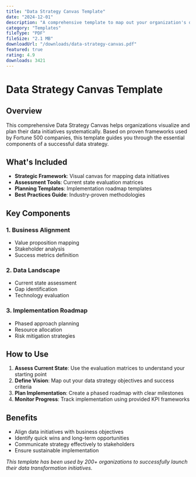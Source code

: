 ```yaml
---
title: "Data Strategy Canvas Template"
date: "2024-12-01"
description: "A comprehensive template to map out your organization's data strategy and identify key initiatives."
category: "Templates"
fileType: "PDF"
fileSize: "2.1 MB"
downloadUrl: "/downloads/data-strategy-canvas.pdf"
featured: true
rating: 4.9
downloads: 3421
---
```


# Data Strategy Canvas Template

## Overview

This comprehensive Data Strategy Canvas helps organizations visualize and plan their data initiatives systematically. Based on proven frameworks used by Fortune 500 companies, this template guides you through the essential components of a successful data strategy.

## What's Included

- **Strategic Framework**: Visual canvas for mapping data initiatives
- **Assessment Tools**: Current state evaluation matrices
- **Planning Templates**: Implementation roadmap templates
- **Best Practices Guide**: Industry-proven methodologies

## Key Components

### 1. Business Alignment
- Value proposition mapping
- Stakeholder analysis
- Success metrics definition

### 2. Data Landscape
- Current state assessment
- Gap identification
- Technology evaluation

### 3. Implementation Roadmap
- Phased approach planning
- Resource allocation
- Risk mitigation strategies

## How to Use

1. **Assess Current State**: Use the evaluation matrices to understand your starting point
2. **Define Vision**: Map out your data strategy objectives and success criteria
3. **Plan Implementation**: Create a phased roadmap with clear milestones
4. **Monitor Progress**: Track implementation using provided KPI frameworks

## Benefits

- Align data initiatives with business objectives
- Identify quick wins and long-term opportunities
- Communicate strategy effectively to stakeholders
- Ensure sustainable implementation

*This template has been used by 200+ organizations to successfully launch their data transformation initiatives.*
